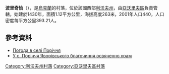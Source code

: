 {{coord|49|52|37|N|23|46|6|E|scale:100000|display=title}}

'''波里奇恰'''（{{lang-uk|Поріччя}}），是[[烏克蘭|烏克蘭]]的村落，位於該國西部[[利沃夫州|利沃夫州]]，由[[亞沃里夫區|亞沃里夫區]]負責管轄，始建於1430年，面積1.12平方公里，海拔高度263米，2001年人口440，人口密度每平方公里393.21人。

==參考資料==
* [http://weather.in.ua/ua/l'vovskaja/21337 Погода в селі Поріччя]
* [http://www.cerkva.info/en/news/diocesan-news/8945-usporichchyayavorivskogoblagochynnyaosvyachennoxram-.html У с. Поріччя Яворівського благочиння освяченно храм] {{Webarchive|url=https://archive.today/20161014201018/http://www.cerkva.info/en/news/diocesan-news/8945-usporichchyayavorivskogoblagochynnyaosvyachennoxram-.html |date=2016-10-14 }}

{{DEFAULTSORT:Поріччя}}
[[Category:利沃夫州村落|Category:利沃夫州村落]]
[[Category:亞沃里夫區村落|Category:亞沃里夫區村落]]


{{Lviv-geo-stub}}